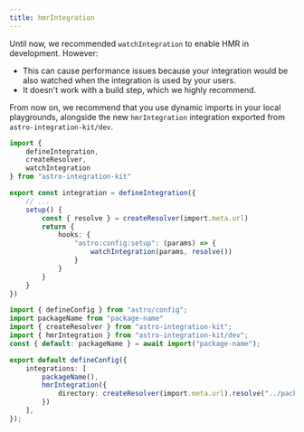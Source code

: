 ```yaml
---
title: hmrIntegration
---
```


Until now, we recommended `watchIntegration` to enable HMR in development. However:
- This can cause performance issues because your integration would be also watched when the integration is used by your users.
- It doesn't work with a build step, which we highly recommend.

From now on, we recommend that you use dynamic imports in your local playgrounds, alongside the new `hmrIntegration`
integration exported from `astro-integration-kit/dev`.

```ts title="package/src/integration.ts" del={3-4,10,13}
import {
    defineIntegration,
    createResolver,
    watchIntegration
} from "astro-integration-kit"

export const integration = defineIntegration({
    // ...
    setup() {
        const { resolve } = createResolver(import.meta.url)
        return {
            hooks: {
                "astro:config:setup": (params) => {
                    watchIntegration(params, resolve())
                }
            }
        }
    }
})
```

```ts title="playground/astro.config.mjs" del={2} ins={3-5,10-12}
import { defineConfig } from "astro/config";
import packageName from "package-name"
import { createResolver } from "astro-integration-kit";
import { hmrIntegration } from "astro-integration-kit/dev";
const { default: packageName } = await import("package-name");

export default defineConfig({
    integrations: [
        packageName(),
        hmrIntegration({
            directory: createResolver(import.meta.url).resolve("../package/dist")
        })
    ],
});
```
